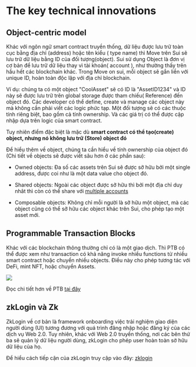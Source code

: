 # The key technical innovations


## Object-centric model

Khác với ngôn ngữ smart contract truyền thống, dữ liệu được lưu trữ toàn cục bằng địa chỉ (address) hoặc tên kiểu ( type name) thì Move trên Sui sẽ lưu trữ dữ liệu bằng ID của đối tượng(object). 
Sui sử dụng Object là đơn vị cơ bản để lưu trữ dữ liệu thay vì tài khoản( account ), như thường thấy trên hầu hết các blockchain khác. Trong Move on sui, mỗi object sẽ gắn liền với unique ID, hoàn toàn độc lập với địa chỉ blockchain. 

Ví dụ: chúng ta có một object "CoolAsset" sẽ có ID là "AssetID1234" và  ID này sẽ được lưu trữ trên global storage được tham chiếu( Reference) đến object đó. Các developer có thể define, create và manage các object này mà không cần phải viết các logic phức tạp. Một đối tượng sẽ có các thuộc tính riêng biệt, bao gồm cả tính ownership. Và các giá trị có thể được cập nhập dựa trên logic của smart contract.

Tuy nhiên điểm đặc biệt là mặc dù **smart contract có thể tạo(create) object, nhưng nó không lưu trữ (Store) object đó**

Để hiểu thêm về object, chúng ta cần hiểu về tính ownership của object đó (Chi tiết về objects sẽ được viết sâu hơn ở các phần sau): 

* Owned objects: Đa số các assets trên Sui sẽ được sỡ hữu bởi một single address, được coi như là một data value cho object đó. 

* Shared objects: Ngoài các object được sỡ hữu thì bởi một địa chỉ duy nhât thì còn có thể share với [multiple accounts](https://docs.sui.io/devnet/learn/objects#shared)

* Composable objects: Không chỉ mỗi người là sỡ hữu một object, mà các object cũng có thể sỡ hữu các object khác trên Sui, cho phép tạo một asset mới. 



## Programmable Transaction Blocks 

Khác với các blockchain thông thường  chỉ có là một giao dịch. Thì  PTB có thể được xem như transaction có khả năng  invoke  nhiều functions từ nhiều smart contract hoặc chuyển nhiều objects. Điều này cho phép tương tác với DeFi, mint NFT, hoặc chuyển Assets. 

![](../assets/Introduction/ptb.png)

Đọc chi tiết hơn về PTB [tại đây](https://intro.sui-book.com/unit-five/lessons/1_programmable_transaction_block.html)



## zkLogin và Zk

ZkLogin về cơ bản là framework onboarding việc trải nghiệm giao diện người dùng (UI) tương đương với quá trình đăng nhập hoặc đăng ký của các dịch vụ Web 2.0. Tuy nhiên, khác với Web 2.0 truyền thống, nơi các bên thứ ba sẽ quản lý dữ liệu người dùng, zkLogin cho phép user hoàn toàn sở hữu dữ liệu của họ. 

Để hiểu cách tiếp cận của zkLogin truy cập vào đây: [zklogin](https://docs.sui.io/concepts/cryptography/zklogin) 

